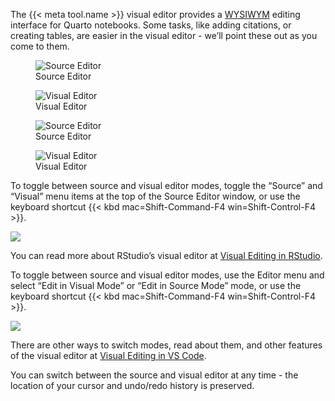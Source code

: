 The {{< meta tool.name >}} visual editor provides a [WYSIWYM](https://en.wikipedia.org/wiki/WYSIWYM) editing interface for Quarto notebooks. Some tasks, like adding citations, or creating tables, are easier in the visual editor - we'll point these out as you come to them.

::: {.content-visible when-meta="tool.is_rstudio"}
::: {layout-ncol="2"}
![Source Editor](images/source-editor-rstudio.png){.border fig-alt="Screenshot of the file `index.qmd` open in the Source Editor. File shows line numbers and the raw markdown for inserting a figure and table."}

![Visual Editor](images/visual-editor-rstudio.png){.border fig-alt="Screenshot of the file `index.qmd` open in the Visual Editor. File shows a figure and table."}
:::
:::

::: {.content-visible when-meta="tool.is_vscode"}
::: {layout-ncol="2"}
![Source Editor](images/source-editor-vscode.png){.border fig-alt="Screenshot of the file `index.qmd` open in the Source Editor. File shows line numbers and the raw markdown for inserting a figure and table."}

![Visual Editor](images/visual-editor-vscode.png){fig-alt="Screenshot of the file `index.qmd` open in the Visual Editor. File shows a figure and table." .border}
:::
:::

::: {.content-visible when-meta="tool.is_rstudio"}
To toggle between source and visual editor modes, toggle the "Source" and "Visual" menu items at the top of the Source Editor window, or use the keyboard shortcut {{< kbd mac=Shift-Command-F4 win=Shift-Control-F4 >}}.

![](images/source-visual-buttons-rstudio.png){fig-alt="Screenshot of the Source Editor pane in RStudio. The Visual button in the toolbar at the top of the Editor pane is highlighted."}

You can read more about RStudio's visual editor at [Visual Editing in RStudio](/docs/visual-editor/).
:::

::: {.content-visible when-meta="tool.is_vscode"}
To toggle between source and visual editor modes, use the Editor menu and select "Edit in Visual Mode" or "Edit in Source Mode" mode, or use the keyboard shortcut {{< kbd mac=Shift-Command-F4 win=Shift-Control-F4 >}}.

![](images/source-visual-menu-vscode.png){fig-alt="Screenshot of the Editor menu in VS Code. The 'Edit in Visual Mode' item in the '...' menu is highlighted."}

There are other ways to switch modes, read about them, and other features of the visual editor at [Visual Editing in VS Code](/docs/visual-editor/vscode/).
:::

You can switch between the source and visual editor at any time - the location of your cursor and undo/redo history is preserved.
